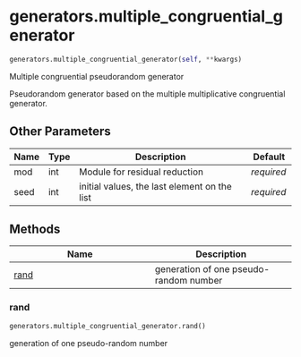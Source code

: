 # generators.multiple_congruential_generator { #sim_2024.generators.multiple_congruential_generator }

```python
generators.multiple_congruential_generator(self, **kwargs)
```

Multiple congruential pseudorandom generator

Pseudorandom generator based on the multiple multiplicative congruential generator. 

## Other Parameters {.doc-section .doc-section-other-parameters}

| Name   | Type   | Description                                  | Default    |
|--------|--------|----------------------------------------------|------------|
| mod    | int    | Module for residual reduction                | _required_ |
| seed   | int    | initial values, the last element on the list | _required_ |

## Methods

| Name | Description |
| --- | --- |
| [rand](#sim_2024.generators.multiple_congruential_generator.rand) | generation of one pseudo-random number |

### rand { #sim_2024.generators.multiple_congruential_generator.rand }

```python
generators.multiple_congruential_generator.rand()
```

generation of one pseudo-random number